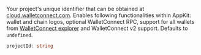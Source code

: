 Your project's unique identifier that can be obtained at [cloud.walletconnect.com](https://cloud.walletconnect.com). Enables following functionalities within AppKit: wallet and chain logos, optional WalletConnect RPC, support for all wallets from [WalletConnect explorer](https://walletconnect.com/explorer) and WalletConnect v2 support. Defaults to `undefined`.

```ts
projectId: string
```
